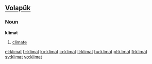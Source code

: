 ==[[Volapük]]==

===Noun===
'''klimat'''

# [[climate]]

[[el:klimat]]
[[fr:klimat]]
[[ko:klimat]]
[[io:klimat]]
[[lt:klimat]]
[[hu:klimat]]
[[pl:klimat]]
[[fi:klimat]]
[[sv:klimat]]
[[vo:klimat]]